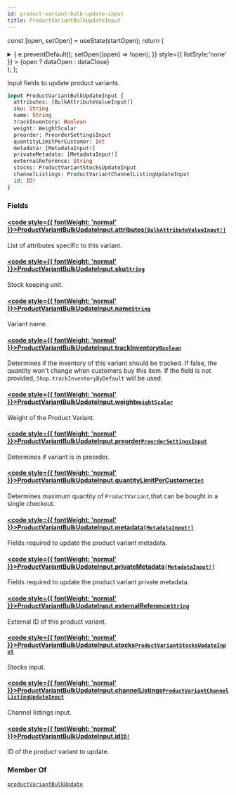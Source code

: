 ```yaml
---
id: product-variant-bulk-update-input
title: ProductVariantBulkUpdateInput
---
```






const [open, setOpen] = useState(startOpen);
return (
<details {...(open ? { open: true } : {})} className="details" style={{ border:'none', boxShadow:'none', background:'var(--ifm-background-color)' }}>
<summary
onClick={(e) => {
e.preventDefault();
setOpen((open) => !open);
}}
style={{ listStyle:'none' }} >
{open ? dataOpen : dataClose}
</summary>
{open && children}
</details>
);
};

Input fields to update product variants.


<Badge text="Added in Saleor 3.11" class="badge badge--secondary margin-bottom--sm" />


```graphql
input ProductVariantBulkUpdateInput {
  attributes: [BulkAttributeValueInput!]
  sku: String
  name: String
  trackInventory: Boolean
  weight: WeightScalar
  preorder: PreorderSettingsInput
  quantityLimitPerCustomer: Int
  metadata: [MetadataInput!]
  privateMetadata: [MetadataInput!]
  externalReference: String
  stocks: ProductVariantStocksUpdateInput
  channelListings: ProductVariantChannelListingUpdateInput
  id: ID!
}
```

### Fields

#### [<code style={{ fontWeight: 'normal' }}>ProductVariantBulkUpdateInput.<b>attributes</b></code>](#)<Bullet />[`[BulkAttributeValueInput!]`](../../../api-reference/products/inputs/bulk-attribute-value-input.mdx) <Badge class="badge badge--secondary" text="list"/> <Badge class="badge badge--secondary" text="input"/> <Badge class="badge badge--secondary" text="products"/>

List of attributes specific to this variant.

#### [<code style={{ fontWeight: 'normal' }}>ProductVariantBulkUpdateInput.<b>sku</b></code>](#)<Bullet />[`String`](../../../api-reference/miscellaneous/scalars/string.mdx) <Badge class="badge badge--secondary" text="scalar"/> <Badge class="badge badge--secondary" text="miscellaneous"/>

Stock keeping unit.

#### [<code style={{ fontWeight: 'normal' }}>ProductVariantBulkUpdateInput.<b>name</b></code>](#)<Bullet />[`String`](../../../api-reference/miscellaneous/scalars/string.mdx) <Badge class="badge badge--secondary" text="scalar"/> <Badge class="badge badge--secondary" text="miscellaneous"/>

Variant name.

#### [<code style={{ fontWeight: 'normal' }}>ProductVariantBulkUpdateInput.<b>trackInventory</b></code>](#)<Bullet />[`Boolean`](../../../api-reference/miscellaneous/scalars/boolean.mdx) <Badge class="badge badge--secondary" text="scalar"/> <Badge class="badge badge--secondary" text="miscellaneous"/>

Determines if the inventory of this variant should be tracked. If false, the quantity won't change when customers buy this item. If the field is not provided, `Shop.trackInventoryByDefault` will be used.

#### [<code style={{ fontWeight: 'normal' }}>ProductVariantBulkUpdateInput.<b>weight</b></code>](#)<Bullet />[`WeightScalar`](../../../api-reference/miscellaneous/scalars/weight-scalar.mdx) <Badge class="badge badge--secondary" text="scalar"/> <Badge class="badge badge--secondary" text="miscellaneous"/>

Weight of the Product Variant.

#### [<code style={{ fontWeight: 'normal' }}>ProductVariantBulkUpdateInput.<b>preorder</b></code>](#)<Bullet />[`PreorderSettingsInput`](../../../api-reference/products/inputs/preorder-settings-input.mdx) <Badge class="badge badge--secondary" text="input"/> <Badge class="badge badge--secondary" text="products"/>

Determines if variant is in preorder.


<Badge text="Added in Saleor 3.1" class="badge badge--secondary margin-bottom--sm" />


#### [<code style={{ fontWeight: 'normal' }}>ProductVariantBulkUpdateInput.<b>quantityLimitPerCustomer</b></code>](#)<Bullet />[`Int`](../../../api-reference/miscellaneous/scalars/int.mdx) <Badge class="badge badge--secondary" text="scalar"/> <Badge class="badge badge--secondary" text="miscellaneous"/>

Determines maximum quantity of `ProductVariant`,that can be bought in a single checkout.


<Badge text="Added in Saleor 3.1" class="badge badge--secondary margin-bottom--sm" />


#### [<code style={{ fontWeight: 'normal' }}>ProductVariantBulkUpdateInput.<b>metadata</b></code>](#)<Bullet />[`[MetadataInput!]`](../../../api-reference/miscellaneous/inputs/metadata-input.mdx) <Badge class="badge badge--secondary" text="list"/> <Badge class="badge badge--secondary" text="input"/> <Badge class="badge badge--secondary" text="miscellaneous"/>

Fields required to update the product variant metadata.


<Badge text="Added in Saleor 3.8" class="badge badge--secondary margin-bottom--sm" />


#### [<code style={{ fontWeight: 'normal' }}>ProductVariantBulkUpdateInput.<b>privateMetadata</b></code>](#)<Bullet />[`[MetadataInput!]`](../../../api-reference/miscellaneous/inputs/metadata-input.mdx) <Badge class="badge badge--secondary" text="list"/> <Badge class="badge badge--secondary" text="input"/> <Badge class="badge badge--secondary" text="miscellaneous"/>

Fields required to update the product variant private metadata.


<Badge text="Added in Saleor 3.8" class="badge badge--secondary margin-bottom--sm" />


#### [<code style={{ fontWeight: 'normal' }}>ProductVariantBulkUpdateInput.<b>externalReference</b></code>](#)<Bullet />[`String`](../../../api-reference/miscellaneous/scalars/string.mdx) <Badge class="badge badge--secondary" text="scalar"/> <Badge class="badge badge--secondary" text="miscellaneous"/>

External ID of this product variant.


<Badge text="Added in Saleor 3.10" class="badge badge--secondary margin-bottom--sm" />


#### [<code style={{ fontWeight: 'normal' }}>ProductVariantBulkUpdateInput.<b>stocks</b></code>](#)<Bullet />[`ProductVariantStocksUpdateInput`](../../../api-reference/products/inputs/product-variant-stocks-update-input.mdx) <Badge class="badge badge--secondary" text="input"/> <Badge class="badge badge--secondary" text="products"/>

Stocks input.


<Badge text="Added in Saleor 3.12" class="badge badge--secondary margin-bottom--sm" />


<FeaturePreview />

#### [<code style={{ fontWeight: 'normal' }}>ProductVariantBulkUpdateInput.<b>channelListings</b></code>](#)<Bullet />[`ProductVariantChannelListingUpdateInput`](../../../api-reference/products/inputs/product-variant-channel-listing-update-input.mdx) <Badge class="badge badge--secondary" text="input"/> <Badge class="badge badge--secondary" text="products"/>

Channel listings input.


<Badge text="Added in Saleor 3.12" class="badge badge--secondary margin-bottom--sm" />


<FeaturePreview />

#### [<code style={{ fontWeight: 'normal' }}>ProductVariantBulkUpdateInput.<b>id</b></code>](#)<Bullet />[`ID!`](../../../api-reference/miscellaneous/scalars/id.mdx) <Badge class="badge badge--secondary" text="non-null"/> <Badge class="badge badge--secondary" text="scalar"/> <Badge class="badge badge--secondary" text="miscellaneous"/>

ID of the product variant to update.

### Member Of

[`productVariantBulkUpdate`](../../../api-reference/products/mutations/product-variant-bulk-update.mdx) <Badge class="badge badge--secondary" text="mutation"/>

